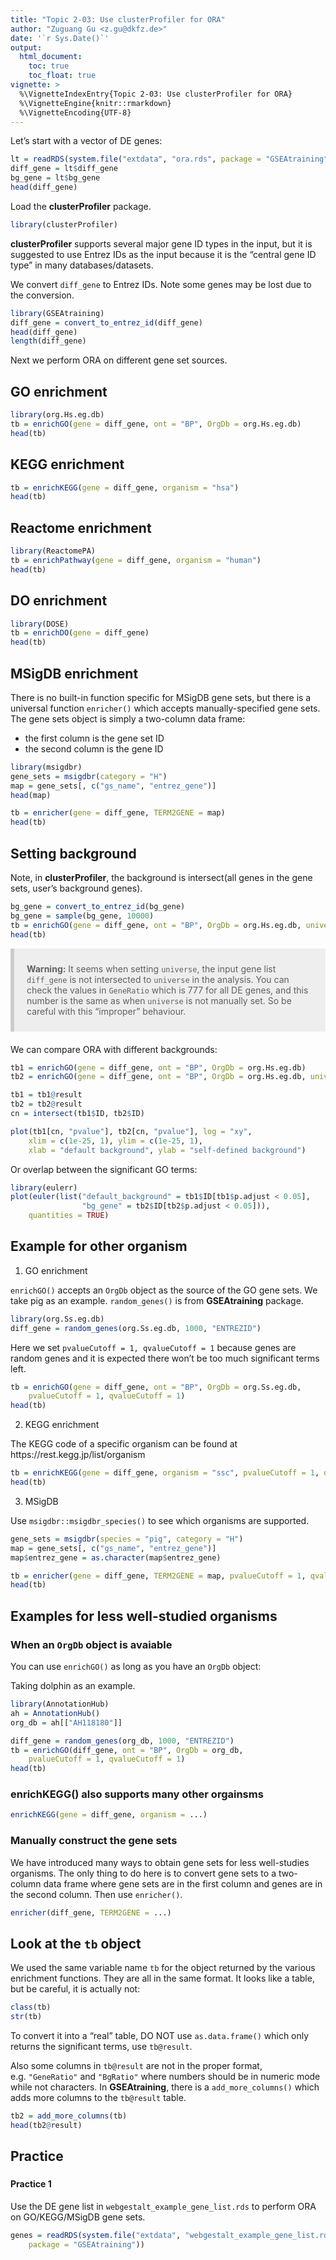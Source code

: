 ```yaml
---
title: "Topic 2-03: Use clusterProfiler for ORA"
author: "Zuguang Gu <z.gu@dkfz.de>"
date: '`r Sys.Date()`'
output:
  html_document:
    toc: true
    toc_float: true
vignette: >
  %\VignetteIndexEntry{Topic 2-03: Use clusterProfiler for ORA}
  %\VignetteEngine{knitr::rmarkdown}
  %\VignetteEncoding{UTF-8}
---
```



Let's start with a vector of DE genes:

```r
lt = readRDS(system.file("extdata", "ora.rds", package = "GSEAtraining"))
diff_gene = lt$diff_gene
bg_gene = lt$bg_gene
head(diff_gene)
```

Load the **clusterProfiler** package.

```r
library(clusterProfiler)
```

**clusterProfiler** supports several major gene ID types in the input, but it is suggested
to use Entrez IDs as the input because it is the "central gene ID type" in many databases/datasets.

We convert `diff_gene` to Entrez IDs. Note some genes may be lost 
due to the conversion.

```r
library(GSEAtraining)
diff_gene = convert_to_entrez_id(diff_gene)
head(diff_gene)
length(diff_gene)
```

Next we perform ORA on different gene set sources.

## GO enrichment

```r
library(org.Hs.eg.db)
tb = enrichGO(gene = diff_gene, ont = "BP", OrgDb = org.Hs.eg.db)
head(tb)
```

## KEGG enrichment


```r
tb = enrichKEGG(gene = diff_gene, organism = "hsa")
head(tb)
```

## Reactome enrichment

```r
library(ReactomePA)
tb = enrichPathway(gene = diff_gene, organism = "human")
head(tb)
```

## DO enrichment

```r
library(DOSE)
tb = enrichDO(gene = diff_gene)
head(tb)
```

## MSigDB enrichment

There is no built-in function specific for MSigDB gene sets, but there is a universal function `enricher()` which accepts
manually-specified gene sets. The gene sets object is simply a two-column data frame:

- the first column is the gene set ID
- the second column is the gene ID

```r
library(msigdbr)
gene_sets = msigdbr(category = "H")
map = gene_sets[, c("gs_name", "entrez_gene")]
head(map)

tb = enricher(gene = diff_gene, TERM2GENE = map)
head(tb)
```

## Setting background

Note, in **clusterProfiler**, the background is intersect(all genes in the gene sets, user's background genes).

```r
bg_gene = convert_to_entrez_id(bg_gene)
bg_gene = sample(bg_gene, 10000)
tb = enrichGO(gene = diff_gene, ont = "BP", OrgDb = org.Hs.eg.db, universe = bg_gene)
head(tb)
```


<style>
blockquote {
    padding: 10px 20px;
    margin: 0 0 20px;
    font-size: 14px;
    background: #eee;
    border-left: 6px #CCCCCC solid;
}
</style>

> **Warning:** It seems when setting `universe`, the input gene list `diff_gene` is not intersected to `universe`
> in the analysis. You can check the values in `GeneRatio` which is 777 for all DE genes, and this number is the same
> as when `universe` is not manually set. So be careful with this "improper" behaviour.

We can compare ORA with different backgrounds:

```r
tb1 = enrichGO(gene = diff_gene, ont = "BP", OrgDb = org.Hs.eg.db)
tb2 = enrichGO(gene = diff_gene, ont = "BP", OrgDb = org.Hs.eg.db, universe = bg_gene)

tb1 = tb1@result
tb2 = tb2@result
cn = intersect(tb1$ID, tb2$ID)

plot(tb1[cn, "pvalue"], tb2[cn, "pvalue"], log = "xy",
	xlim = c(1e-25, 1), ylim = c(1e-25, 1),
	xlab = "default background", ylab = "self-defined background")
```

Or overlap between the significant GO terms:

```r
library(eulerr)
plot(euler(list("default_background" = tb1$ID[tb1$p.adjust < 0.05],
	            "bg_gene" = tb2$ID[tb2$p.adjust < 0.05])),
    quantities = TRUE)
```

## Example for other organism

1. GO enrichment

`enrichGO()` accepts an `OrgDb` object as the source of the GO gene sets.
We take pig as an example. `random_genes()` is from **GSEAtraining** package.

```r
library(org.Ss.eg.db)
diff_gene = random_genes(org.Ss.eg.db, 1000, "ENTREZID")
```

Here we set `pvalueCutoff = 1, qvalueCutoff = 1` because genes are random genes and
it is expected there won't be too much significant terms left.


```r
tb = enrichGO(gene = diff_gene, ont = "BP", OrgDb = org.Ss.eg.db, 
	pvalueCutoff = 1, qvalueCutoff = 1)
head(tb)
```


2. KEGG enrichment

The KEGG code of a specific organism can be found at https://rest.kegg.jp/list/organism

```r
tb = enrichKEGG(gene = diff_gene, organism = "ssc", pvalueCutoff = 1, qvalueCutoff = 1)
head(tb)
```

3. MSigDB

Use `msigdbr::msigdbr_species()` to see which organisms are supported.

```r
gene_sets = msigdbr(species = "pig", category = "H")
map = gene_sets[, c("gs_name", "entrez_gene")]
map$entrez_gene = as.character(map$entrez_gene)

tb = enricher(gene = diff_gene, TERM2GENE = map, pvalueCutoff = 1, qvalueCutoff = 1)
head(tb)
```

## Examples for less well-studied organisms

### When an `OrgDb` object is avaiable

You can use `enrichGO()` as long as you have an `OrgDb` object:

Taking dolphin as an example. 

```r
library(AnnotationHub)
ah = AnnotationHub()
org_db = ah[["AH118180"]]

diff_gene = random_genes(org_db, 1000, "ENTREZID")
tb = enrichGO(diff_gene, ont = "BP", OrgDb = org_db, 
	pvalueCutoff = 1, qvalueCutoff = 1)
head(tb)
```

### enrichKEGG() also supports many other orgainsms

```r
enrichKEGG(gene = diff_gene, organism = ...)
```

### Manually construct the gene sets


We have introduced many ways to obtain gene sets for less well-studies organisms.
The only thing to do here is to convert gene sets to a two-column data frame where gene sets 
are in the first column and genes are in the second column. Then use `enricher()`.

```r
enricher(diff_gene, TERM2GENE = ...)
```


## Look at the `tb` object

We used the same variable name `tb` for the object returned by the various enrichment functions. They are all in the same format. It looks like a table, but be careful, it is actually not:

```r
class(tb)
str(tb)
```

To convert it into a "real" table, DO NOT use `as.data.frame()` which only returns the significant terms, use `tb@result`.

Also some columns in `tb@result` are not in the proper format, e.g. `"GeneRatio"` and `"BgRatio"` where numbers should be in numeric mode while not characters. In **GSEAtraining**, there is a `add_more_columns()` which adds more columns to the `tb@result` table.

```r
tb2 = add_more_columns(tb)
head(tb2@result)
```


## Practice 

### {.tabset}

#### Practice 1

Use the DE gene list in `webgestalt_example_gene_list.rds` to perform ORA on
GO/KEGG/MSigDB gene sets.

```r
genes = readRDS(system.file("extdata", "webgestalt_example_gene_list.rds", 
	package = "GSEAtraining"))
```

